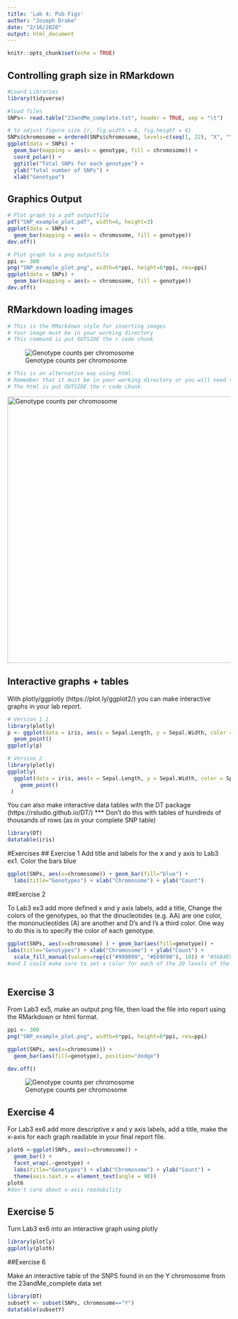 ```yaml
---
title: 'Lab 4: Pub Figs'
author: "Joseph Drake"
date: "2/16/2020"
output: html_document
---
```


```r
knitr::opts_chunk$set(echo = TRUE)
```

## Controlling graph size in RMarkdown

```r
#Loard Libraries
library(tidyverse)
```

```r
#load files
SNPs<- read.table("23andMe_complete.txt", header = TRUE, sep = "\t")
```

```r
# to adjust figure size {r, fig.width = 6, fig.height = 6}
SNPs$chromosome = ordered(SNPs$chromosome, levels=c(seq(1, 22), "X", "Y", "MT"))
ggplot(data = SNPs) + 
  geom_bar(mapping = aes(x = genotype, fill = chromosome)) + 
  coord_polar() +
  ggtitle("Total SNPs for each genotype") +
  ylab("Total number of SNPs") +
  xlab("Genotype")
```

## Graphics Output

```r

# Plot graph to a pdf outputfile
pdf("SNP_example_plot.pdf", width=6, height=3)
ggplot(data = SNPs) + 
  geom_bar(mapping = aes(x = chromosome, fill = genotype))
dev.off()

# Plot graph to a png outputfile
ppi <- 300
png("SNP_example_plot.png", width=6*ppi, height=6*ppi, res=ppi)
ggplot(data = SNPs) + 
  geom_bar(mapping = aes(x = chromosome, fill = genotype))
dev.off()

```

## RMarkdown loading images

```r
# This is the RMarkdown style for inserting images
# Your image must be in your working directory
# This command is put OUTSIDE the r code chunk

```

![Genotype counts per chromosome](SNP_example_plot.png) 

```r
# This is an alternative way using html. 
# Remember that it must be in your working directory or you will need to specify the full path.
# The html is put OUTSIDE the r code chunk.
```

<img src="SNP_example_plot.png" alt="Genotype counts per chromosome" style="width: 600px;"/>

## Interactive graphs + tables

With plotly/ggplotly (https://plot.ly/ggplot2/) you can make interactive graphs in your lab report.

```r
# Version 1 1
library(plotly)
p <- ggplot(data = iris, aes(x = Sepal.Length, y = Sepal.Width, color = Species)) + 
  geom_point()
ggplotly(p)

```


```r
# Version 2
library(plotly)
ggplotly(
  ggplot(data = iris, aes(x = Sepal.Length, y = Sepal.Width, color = Species)) + 
    geom_point()
 )

```

You can also make interactive data tables with the DT package (https://rstudio.github.io/DT/) *** Don’t do this with tables of hundreds of thousands of rows (as in your complete SNP table)
```r
library(DT)
datatable(iris)

```

#Exercises
## Exercise 1
Add title and labels for the x and y axis to Lab3 ex1. Color the bars blue

```r
ggplot(SNPs, aes(x=chromosome)) + geom_bar(fill="blue") +
  labs(title="Genotypes") + xlab("Chromosome") + ylab("Count")

```

##Exercise 2

To Lab3 ex3 add more defined x and y axis labels, add a title, Change the colors of the genotypes, so that the dinucleotides (e.g. AA) are one color, the mononucleotides (A) are another and D’s and I’s a third color. One way to do this is to specify the color of each genotype.

```r
ggplot(SNPs, aes(x=chromosome) ) + geom_bar(aes(fill=genotype)) +
labs(title="Genotypes") + xlab("Chromosome") + ylab("Count") +
  scale_fill_manual(values=rep(c("#999999", "#E69F00"), 10)) # "#56B4E9"))
#and I could make sure to set a color for each of the 20 levels of the genotype factor, but too lazy to do that now 
  
```

## Exercise 3

From Lab3 ex5, make an output png file, then load the file into report using the RMarkdown or html format.

```r

ppi <- 300
png("SNP_example_plot.png", width=6*ppi, height=6*ppi, res=ppi)

ggplot(SNPs, aes(x=chromosome)) + 
  geom_bar(aes(fill=genotype), position="dodge") 

dev.off()


```
![Genotype counts per chromosome](SNP_example_plot.png) 

## Exercise 4

For Lab3 ex6 add more descriptive x and y axis labels, add a title, make the x-axis for each graph readable in your final report file.

```r
plot6 <-ggplot(SNPs, aes(x=chromosome)) + 
  geom_bar() +
  facet_wrap(.~genotype) +
  labs(title="Genotypes") + xlab("Chromosome") + ylab("Count") +
  theme(axis.text.x = element_text(angle = 90))
plot6
#don't care about x-axis readability
```

## Exercise 5

Turn Lab3 ex6 into an interactive graph using plotly

```r
library(plotly)
ggplotly(plot6)

```

##Exercise 6

Make an interactive table of the SNPS found in on the Y chromosome from the 23andMe_complete data set

```r

library(DT)
subsetY <- subset(SNPs, chromosome=="Y")
datatable(subsetY)

```

